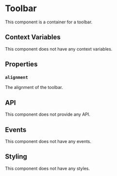 # Toolbar

This component is a container for a toolbar.

## Context Variables

This component does not have any context variables.

## Properties

### `alignment`

The alignment of the toolbar.

## API

This component does not provide any API.

## Events

This component does not have any events.

## Styling

This component does not have any styles.
